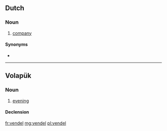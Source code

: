 ==Dutch==

===Noun===
{{nl-noun|g|vendels|pl2=vendelen|vendeltje}}

# {{context|obsolete|military|lang=nl}} [[company]]

====Synonyms====
* {{l|nl|compagnie}}

----

==Volapük==

===Noun===
{{vo-noun}}

# [[evening]]

====Declension====
{{vo-decl-noun}}

[[fr:vendel]]
[[mg:vendel]]
[[pl:vendel]]